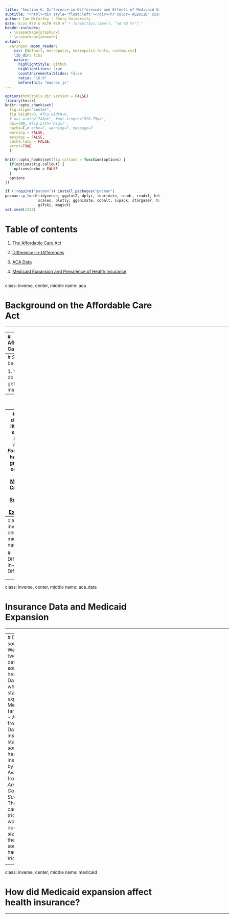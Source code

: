 ```yaml
---
title: "Section 6: Difference-in-Differences and Effects of Medicaid Expansion"
subtitle: "<html><div style='float:left'></div><hr color='#EB811B' size=1px width=1050px></html>"
author: Ian McCarthy | Emory University
date: Econ 470 & HLTH 470 #"`r format(Sys.time(), '%d %B %Y')`"
header-includes: 
  - \usepackage{graphicx}
  - \usepackage{amsmath}
output:
  xaringan::moon_reader:
    css: [default, metropolis, metropolis-fonts, custom.css] 
    lib_dir: libs
    nature:
      highlightStyle: github
      highlightLines: true
      countIncrementalSlides: false
      ratio: "16:9"
      beforeInit: "macros.js"
---
```


<!-- Adjust some CSS code for font size and maintain R code font size -->
<style type="text/css">
.remark-slide-content {
    font-size: 30px;
    padding: 1em 2em 1em 2em;    
}
.remark-code {
  font-size: 15px;
}
.remark-inline-code { 
    font-size: 20px;
}
</style>


<!-- Set R options for how code chunks are displayed and load packages -->
```r
options(htmltools.dir.version = FALSE)
library(knitr)
knitr::opts_chunk$set(
  fig.align="center",  
  fig.height=3, #fig.width=6,
  # out.width="748px", #out.length="520.75px",
  dpi=300, #fig.path='Figs/',
  cache=T,# echo=F, warning=F, message=F
  warning = FALSE, 
  message = FALSE, 
  cache.lazy = FALSE,
  error=TRUE
  )

knitr::opts_hooks$set(fig.callout = function(options) {
  if(options$fig.callout) {
    options$echo = FALSE
  }
  options
})

if (!require("pacman")) install.packages("pacman")
pacman::p_load(tidyverse, ggplot2, dplyr, lubridate, readr, readxl, hrbrthemes,
               scales, plotly, gganimate, cobalt, ivpack, stargazer, haven, ggthemes,
               gifski, magick)
set.seed(1234)
```

# Table of contents

1. [The Affordable Care Act](#aca)

2. [Difference-in-Differences](#dd)

3. [ACA Data](#aca_data)

4. [Medicaid Expansion and Prevalence of Health Insurance](#medicaid)



<!-- New Section -->
---
class: inverse, center, middle
name: aca

# Background on the Affordable Care Act

<html><div style='float:left'></div><hr color='#EB811B' size=1px width=796px></html>

---
# Affordable Care Act

</br>
.center[
  ![](https://media.giphy.com/media/Awb1k8lX8a3Re/giphy.gif)
]


---
# Some background

1. Where do people get health insurance?
--
<br>


---
# What does the literature say
The *Kaiser Family Foundation* has some great info on this...
<br>
- [KFF Medicaid Coverage](https://www.kff.org/medicaid/)
- [KFF Report on ACA Expansion](https://www.kff.org/medicaid/issue-brief/the-effects-of-medicaid-expansion-under-the-aca-updated-findings-from-a-literature-review-august-2019/)

<!-- New Section -->
---
class: inverse, center, middle
name: dd

# Difference-in-Differences

<html><div style='float:left'></div><hr color='#EB811B' size=1px width=796px></html>


<!-- New Section -->
---
class: inverse, center, middle
name: aca_data

# Insurance Data and Medicaid Expansion

<html><div style='float:left'></div><hr color='#EB811B' size=1px width=796px></html>

---
# Data sources
We'll use two main data sources here:
1. Data on which states expanded Medicaid (and when) <br>
 - Available from 
2. Data on insurance status and source of health insurance by state
 - Available from the *American Community Survey*
 - These data can be tricky to work with due to their size, but there are some handy tricks in `R`



<!-- New Section -->
---
class: inverse, center, middle
name: medicaid

# How did Medicaid expansion affect health insurance?

<html><div style='float:left'></div><hr color='#EB811B' size=1px width=796px></html>
